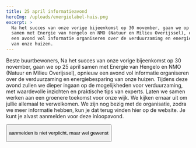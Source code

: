 ```yaml
---
title: 25 april informatieavond
heroImg: /uploads/energielabel-huis.png
excerpt: >
  Na het succes van onze vorige bijeenkomst op 30 november, gaan we op 25 april
  samen met Energie van Hengelo en NMO (Natuur en Milieu Overijssel), opnieuw
  een avond vol informatie organiseren over de verduurzaming en energiebesparing
  van onze huizen.
---
```


Beste buurtbewoners,
Na het succes van onze vorige bijeenkomst op 30 november, gaan we op 25 april samen met Energie van Hengelo en NMO (Natuur en Milieu Overijssel), opnieuw een avond vol informatie organiseren over de verduurzaming en energiebesparing van onze huizen.
Tijdens deze avond zullen we dieper ingaan op de mogelijkheden voor verduurzaming, met waardevolle inzichten en praktische tips van experts. Laten we samen werken aan een groenere toekomst voor onze wijk.
We kijken ernaar uit om jullie allemaal te verwelkomen. We zijn nog bezig met de organisatie, zodra we meer informatie hebben, kun je dat terug vinden hier op de website.
Je kunt je alvast aanmelden voor deze inloopavond.

<Button buttonLink="https://forms.gle/x2SyqqEai3iJ9pN76" buttonText="Aanmelden" />

aanmelden is niet verplicht, maar wel gewenst
